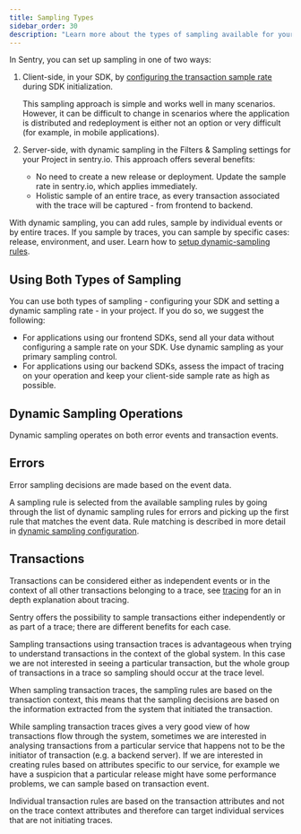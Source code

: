 ```yaml
---
title: Sampling Types
sidebar_order: 30
description: "Learn more about the types of sampling available for your project."
---
```


In Sentry, you can set up sampling in one of two ways:

1. Client-side, in your SDK, by [configuring the transaction sample rate](/platform-redirect/?next=/configuration/sampling/) during SDK initialization.

    This sampling approach is simple and works well in many scenarios. However, it can be difficult to change in
    scenarios where the application is distributed and redeployment is either not an option or very difficult
    (for example, in mobile applications).

2. Server-side, with dynamic sampling in the Filters & Sampling settings for your Project in sentry.io. This approach offers several benefits:

    - No need to create a new release or deployment. Update the sample rate in sentry.io, which applies immediately.
    - Holistic sample of an entire trace, as every transaction associated with the trace will be captured - from frontend to backend.

With dynamic sampling, you can add rules, sample by individual events or by entire traces. If you sample by traces, you
can sample by specific cases: release, environment, and user. Learn how to
[setup dynamic-sampling rules](/product/data-management-settings/dynamic-sampling/dynamic-sampling-configuration/).

## Using Both Types of Sampling

You can use both types of sampling - configuring your SDK and setting a dynamic sampling rate - in your project. If you do so, we suggest the following:

- For applications using our frontend SDKs, send all your data without configuring a sample rate on your SDK. Use dynamic sampling as your primary sampling control.
- For applications using our backend SDKs, assess the impact of tracing on your operation and keep your client-side sample rate as high as possible.

## Dynamic Sampling Operations

Dynamic sampling operates on both error events and transaction events.

## Errors

Error sampling decisions are made based on the event data.

A sampling rule is selected from the available sampling rules by going through the list of dynamic sampling rules for
errors and picking up the first rule that matches the event data. Rule matching is described in more detail in
[dynamic sampling configuration](/product/data-management-settings/dynamic-sampling/dynamic-sampling-configuration/).

## Transactions

Transactions can be considered either as independent events or in the context of all other transactions belonging to a
trace, see [tracing](/product/sentry-basics/tracing/) for an in depth explanation about tracing.

Sentry offers the possibility to sample transactions either independently or as part of a trace; there are different
benefits for each case.

Sampling transactions using transaction traces is advantageous when trying to understand transactions in the context of
the global system. In this case we are not interested in seeing a particular transaction, but the whole group of
transactions in a trace so sampling should occur at the trace level.

When sampling transaction traces, the sampling rules are based on the transaction context, this means that the sampling
decisions are based on the information extracted from the system that initiated the transaction.

While sampling transaction traces gives a very good view of how transactions flow through the system, sometimes we are
interested in analysing transactions from a particular service that happens not to be the initiator of transaction
(e.g. a backend server). If we are interested in creating rules based on attributes specific to our service, for
example we have a suspicion that a particular release might have some performance problems, we can sample based on
transaction event.

Individual transaction rules are based on the transaction attributes and not on the trace context attributes and
therefore can target individual services that are not initiating traces.
